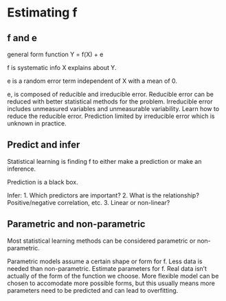 # Estimating f

## f and e

general form function Y = f(X) + e

f is systematic info X explains about Y.

e is a random error term independent of X with a mean of 0.

e, is composed of reducible and irreducible error. Reducible error can be reduced with better statistical methods for the problem. Irreducible error includes unmeasured variables and unmeasurable variability. Learn how to reduce the reducible error. Prediction limited by irreducible error which is unknown in practice.

## Predict and infer

Statistical learning is finding f to either make a prediction or make an inference.

Prediction is a black box.

Infer:
1. Which predictors are important?
2. What is the relationship? Positive/negative correlation, etc.
3. Linear or non-linear?

## Parametric and non-parametric

Most statistical learning methods can be considered parametric or non-parametric.

Parametric models assume a certain shape or form for f. Less data is needed than non-parametric.
Estimate parameters for f. Real data isn't actually of the form of the function we choose.
More flexible model can be chosen to accomodate more possible forms, but this usually
means more parameters need to be predicted and can lead to overfitting.

